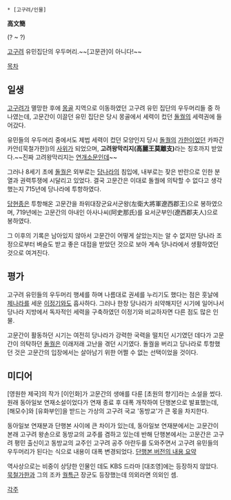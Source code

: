  * [고구려/인물]

'''高文簡'''

(? ~ ?)

[[고구려]] 유민집단의 우두머리.~~[고문관]이 아니다!~~

[[목차]]
== 일생 ==
[[고구려]]가 멸망한 후에 [[몽골]] 지역으로 이동하였던 고구려 유민 집단의 우두머리들 중 하나였는데, 고문간이 이끌던 유민 집단은 당시 몽골에서 세력이 컸던 [[돌궐]]의 세력권에 들어갔다.

유민들의 우두머리 중에서도 제법 세력이 컸던 모양인지 당시 [[돌궐]]의 [[가한]]이었던 카파간 카안([묵철가한])의 [[사위]]가 되었으며, '''고려왕막리지(高麗王莫離支)'''라는 칭호까지 받았다.~~진짜 고려왕막리지는 [[연개소문]]인데~~

그러나 8세기 초에 [[돌궐]]은 외부로는 [[당나라]]의 침입에, 내부로는 잦은 반란으로 인한 분열과 권력투쟁에 시달리고 있었다. 결국 고문간은 이대로 돌궐에 의탁할 수 없다고 생각했는지 715년에 당나라에 투항하였다.

[[당현종]]은 투항해온 고문간을 좌위대장군요서군왕(左衛大將軍遼西郡王)으로 봉하였으며, 719년에는 고문간의 아내인 아사나씨(阿史那氏)를 요서군부인(遼西郡夫人)으로 봉하였다. 

그 이후의 기록은 남아있지 않아서 고문간이 어떻게 살았는지는 알 수 없지만 당나라 조정으로부터 벼슬도 받고 좋은 대접을 받았던 것으로 보아 계속 당나라에서 생활하였던 것으로 여겨진다.

== 평가 ==
고구려 유민들의 우두머리 행세를 하며 나름대로 권세를 누리기도 했다는 점은 훗날에  [[제]]나라를 세운 [[이정기]]와도 흡사하다. 그러나 한창 당나라가 쇠약해지던 시기에 일어나서 당나라 지방에서 독자적인 세력을 구축하였던 이정기와 비교하자면 다른 점도 많은 인물.

고문간이 활동하던 시기는 여전히 당나라가 강력한 국력을 떨치던 시기였던 데다가 고문간이 의탁하던 [[돌궐]]은 이래저래 고난을 겪던 시기였다. 돌궐을 버리고 당나라로 투항했던 것은 고문간의 입장에서는 살아남기 위한 어쩔 수 없는 선택이었을 것이다.

== 미디어 ==
[영원한 제국]의 작가 [이인화]가 고문간의 생애를 다룬 [초원의 향기]라는 소설을 썼다. 원래 동아일보 연재소설이었다가 연재 종료 후 대폭 개작하여 단행본으로 발표했는데, [해모수]와 [유화부인]을 받드는 가상의 고구려 국교 '동방교'가 큰 몫을 차지한다.

동아일보 연재분과 단행본 사이에 큰 차이가 있는데, 동아일보 연재분에서는 고문간이 본래 고구려 왕손으로 동방교의 교주를 겸하고 있는데 반해 단행본에서는 고문간은 고구려 평민 출신이고 동방교의 교주인 고구려 공주 아란두를 도와주면서 고구려 유민들의 우두머리가 된다는 식으로 내용이 대폭 변경되었다. [http://sarangbang.andong.net/News/BoardView.asp?Page=36&BoardNo=176&DB=s_old&FindMethod=&FindValue=&Opinion=&OpinionNo= 단행본 버전의 내용 요약]

역사상으로는 비중이 상당한 인물인 데도 KBS 드라마 [대조영]에는 등장하지 않았다. [[묵철가한]]과 그의 조카 [[궐특근]] 장군도 등장했는데 의외라면 의외인 셈.

[[각주]]
